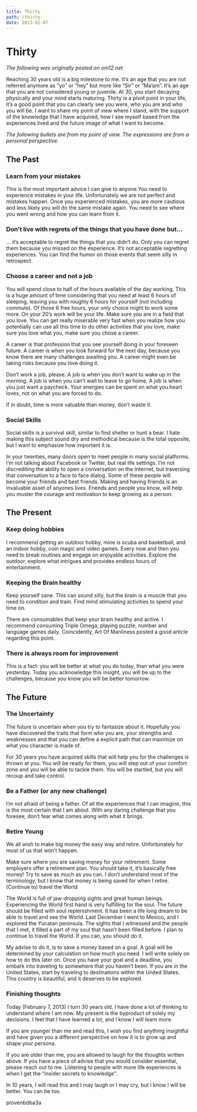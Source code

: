 ```yaml
---
title: Thirty
path: /thirty
date: 2013-02-07
---
```


# Thirty

_The following was originally posted on om12.net_

Reaching 30 years old is a big milestone to me. It’s an age that you are not referred anymore as “yo” or “hey” but more like “Sir” or “Ma’am”. It’s an age that you are not considered young or juvenile. At 30, you start decaying physically and your mind starts maturing. Thirty is a pivot point in your life, it’s a good point that you can clearly see you were, who you are and who you will be. I want to share my point of view where I stand, with the support of the knowledge that I have acquired, how I see myself based from the experiences lived and the future image of what I want to become.

_The following bullets are from my point of view. The expressions are from a personal perspective._


## The Past

### Learn from your mistakes

This is the most important advice I can give to anyone.You need to experience mistakes in your life. Unfortunately we are not perfect and mistakes happen. Once you experienced mistakes, you are more cautious and less likely you will do the same mistake again. You need to see where you went wrong and how you can learn from it.

### Don’t live with regrets of the things that you have done but…

… it’s acceptable to regret the things that you didn’t do. Only you can regret them because you missed on the experience. It’s not acceptable regretting experiences. You can find the humor on those events that seem silly in retrospect.

### Choose a career and not a job

You will spend close to half of the hours available of the day working. This is a huge amount of time considering that you need at least 6 hours of sleeping, leaving you with roughly 6 hours for yourself (not including commute). Of those 6 free hours, your only choice might to work some more. On your 20’s work will be your life. Make sure you are in a field that you love. You can get really miserable very fast when you realize how you potentially can use all this time to do other activities that you love, make sure you love what you, make sure you chose a career.

A career is that profession that you see yourself doing in your foreseen future. A career is when you look forward for the next day, because you know there are many challenges awaiting you. A career might even be taking risks because you love doing it.

Don’t work a job, please. A job is when you don’t want to wake up in the morning. A job is when you can’t wait to leave to go home. A job is when you just want a paycheck. Your energies can be spent on what you heart loves, not on what you are forced to do.

If in doubt, time is more valuable than money, don’t waste it.

### Social Skills

Social skills is a survival skill, similar to find shelter or hunt a bear. I hate making this subject sound dry and methodical because is the total opposite, but I want to emphasize how important it is.

In your twenties, many doors open to meet people in many social platforms. I’m not talking about Facebook or Twitter, but real life settings. I’m not discrediting the ability to open a conversation on the Internet, but traversing that conversation to a face to face dialog. Some of these people will become your friends and best friends. Making and having friends is an invaluable asset of anyones lives. Friends and people you know, will help you muster the courage and motivation to keep growing as a person.

## The Present

### Keep doing hobbies

I recommend getting an outdoor hobby, mine is scuba and basketball, and an indoor hobby, coin magic and video games. Every now and then you need to break routines and engage on enjoyable activities. Explore the outdoor, explore what intrigues and provides endless hours of entertainment.

### Keeping the Brain healthy

Keep yourself sane. This can sound silly, but the brain is a muscle that you need to condition and train. Find mind stimulating activities to spend your time on.

There are consumables that keep your brain healthy and active. I recommend consuming Triple Omega, playing puzzle, number and language games daily. Coincidently, Art Of Manliness posted a good article regarding this point.

### There is always room for improvement

This is a fact: you will be better at what you do today, than what you were yesterday. Today you acknowledge this insight, you will be up to the challenges, because you know you will be better tomorrow.

## The Future

### The Uncertainty

The future is uncertain when you try to fantasize about it. Hopefully you have discovered the traits that form who you are, your strengths and weaknesses and that you can define a explicit path that can maximize on what you character is made of.

For 30 years you have acquired skills that will help you for the challenges is thrown at you. You will be ready for them, you will step out of your comfort zone and you will be able to tackle them. You will be startled, but you will recoup and take control.

### Be a Father (or any new challenge)

I’m not afraid of being a father. Of all the experiences that I can imagine, this is the most certain that I am about. With any daring challenge that you foresee, don’t fear what comes along with what it brings.

### Retire Young

We all wish to make big money the easy way and retire. Unfortunately for most of us that won’t happen.

Make sure where you are saving money for your retirement. Some employers offer a retirement plan. You should take it, it’s basically free money! Try to save as much as you can. I don’t understand most of the terminology, but I know that money is being saved for when I retire.
(Continue to) travel the World

The World is full of jaw-dropping sights and great human beings. Experiencing the World first hand is very fulfilling for the soul. The future should be filled with soul replenishment. It has been a life long dream to be able to travel and see the World. Last December I went to Mexico, and I explored the Yucatan peninsula. The sights that I witnessed and the people that I met, it filled a part of my soul that hasn’t been filled before. I plan to continue to travel the World. If you can, you should do it.

My advise to do it, is to save a money based on a goal. A goal will be determined by your calculation on how much you need. I will write solely on how to do this later on. Once you have your goal and a deadline, you embark into traveling to somewhere that you haven’t been. If you are in the United States, start by traveling to destinations within the United States. This country is beautiful, and it deserves to be explored.

### Finishing thoughts

Today (February 7, 2013) I turn 30 years old. I have done a lot of thinking to understand where I am now. My present is the byproduct of solely my decisions. I feel that I have learned a lot, and I know I will learn more.

If you are younger than me and read this, I wish you find anything insightful and have given you a different perspective on how it is to grow up and shape your persona.

If you are older than me, you are allowed to laugh for the thoughts written above. If you have a piece of advise that you would consider essential, please reach out to me. Listening to people with more life experiences is when I get the “insider secrets to knowledge”.

In 10 years, I will read this and I may laugh or I may cry, but I know I will be better. You can be too.

provenbdba3a
